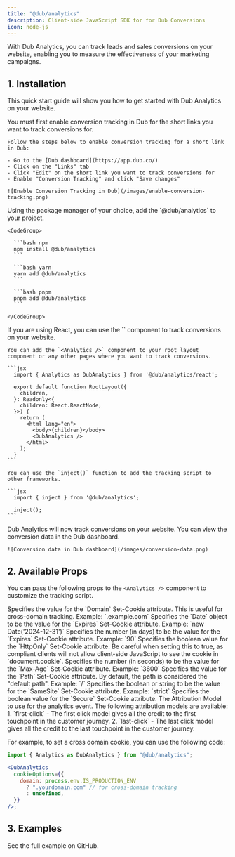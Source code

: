 ```yaml
---
title: "@dub/analytics"
description: Client-side JavaScript SDK for for Dub Conversions
icon: node-js
---
```


With Dub Analytics, you can track leads and sales conversions on your website, enabling you to measure the effectiveness of your marketing campaigns.

## 1. Installation

This quick start guide will show you how to get started with Dub Analytics on your website.

<Steps>
  <Step title="Enable conversion tracking in Dub">
    You must first enable conversion tracking in Dub for the short links you want to track conversions for.

    Follow the steps below to enable conversion tracking for a short link in Dub:

    - Go to the [Dub dashboard](https://app.dub.co/)
    - Click on the "Links" tab
    - Click "Edit" on the short link you want to track conversions for
    - Enable "Conversion Tracking" and click "Save changes"

    ![Enable Conversion Tracking in Dub](/images/enable-conversion-tracking.png)

  </Step>

  <Step title="Install `@dub/analytics` to your project">
    Using the package manager of your choice, add the `@dub/analytics` to your project.

    <CodeGroup>

      ```bash npm
      npm install @dub/analytics
      ```

      ```bash yarn
      yarn add @dub/analytics
      ```

      ```bash pnpm
      pnpm add @dub/analytics
      ```

    </CodeGroup>

  </Step>
  
  <Step title="Use `<Analytics />` in your project">
    If you are using React, you can use the `<Analytics />` component to track conversions on your website.

    You can add the `<Analytics />` component to your root layout component or any other pages where you want to track conversions.

    ```jsx
      import { Analytics as DubAnalytics } from '@dub/analytics/react';

      export default function RootLayout({
        children,
      }: Readonly<{
        children: React.ReactNode;
      }>) {
        return (
          <html lang="en">
            <body>{children}</body>
            <DubAnalytics />
          </html>
        );
      }
    ```

    You can use the `inject()` function to add the tracking script to other frameworks.

    ```jsx
      import { inject } from '@dub/analytics';

      inject();
    ```

  </Step>

  <Step title="Track conversions">
    Dub Analytics will now track conversions on your website. You can view the conversion data in the Dub dashboard.

    ![Conversion data in Dub dashboard](/images/conversion-data.png)

  </Step>
</Steps>

## 2. Available Props

You can pass the following props to the `<Analytics />` component to customize the tracking script.

<Accordion title="List of available props">
  <ParamField body="cookieOptions.domain" type="string">
    Specifies the value for the `Domain` Set-Cookie attribute. This is useful
    for cross-domain tracking. Example: `.example.com`
  </ParamField>
  <ParamField body="cookieOptions.expires" type="integer" default="90">
    Specifies the `Date` object to be the value for the `Expires` Set-Cookie
    attribute. Example: `new Date('2024-12-31')`
  </ParamField>
  <ParamField body="cookieOptions.expiresInDays" type="integer" default="90">
    Specifies the number (in days) to be the value for the `Expires` Set-Cookie
    attribute. Example: `90`
  </ParamField>
  <ParamField body="cookieOptions.httpOnly" type="boolean" default="false">
    Specifies the boolean value for the `HttpOnly` Set-Cookie attribute. Be
    careful when setting this to true, as compliant clients will not allow
    client-side JavaScript to see the cookie in `document.cookie`.
  </ParamField>
  <ParamField body="cookieOptions.maxAge" type="integer">
    Specifies the number (in seconds) to be the value for the `Max-Age`
    Set-Cookie attribute. Example: `3600`
  </ParamField>
  <ParamField body="cookieOptions.path" type="string" default="/">
    Specifies the value for the `Path` Set-Cookie attribute. By default, the
    path is considered the "default path". Example: `/`
  </ParamField>
  <ParamField body="cookieOptions.sameSite" type="string" default="Lax">
    Specifies the boolean or string to be the value for the `SameSite`
    Set-Cookie attribute. Example: `strict`
  </ParamField>
  <ParamField body="cookieOptions.secure" type="boolean" default="false">
    Specifies the boolean value for the `Secure` Set-Cookie attribute.
  </ParamField>
  <ParamField
    body="attributionModel"
    type="first-click | last-click"
    default="first-click"
  >
    The Attribution Model to use for the analytics event. The following
    attribution models are available: 1. `first-click` - The first click model
    gives all the credit to the first touchpoint in the customer journey. 2.
    `last-click` - The last click model gives all the credit to the last
    touchpoint in the customer journey.
  </ParamField>
</Accordion>

For example, to set a cross domain cookie, you can use the following code:

```jsx
import { Analytics as DubAnalytics } from "@dub/analytics";

<DubAnalytics
  cookieOptions={{
    domain: process.env.IS_PRODUCTION_ENV
      ? ".yourdomain.com" // for cross-domain tracking
      : undefined,
  }}
/>;
```

## 3. Examples

<CardGroup cols={2}>
  <Card
    title="Dub Analytics with Geolocation"
    icon="arrow-up-right-from-square"
    href="https://github.com/dubinc/analytics/tree/main/apps/nextjs-geolocation-script"
  >
    See the full example on GitHub.
  </Card>
</CardGroup>
